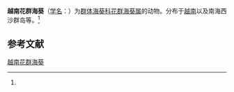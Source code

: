 {{Speciesbox
| name = 越南花群海葵
| status = 
| status_system = 
| image = 
| genus = Zoanthus
| species = viet-namensis
| authority = (Pax et Muller, 1957)<ref name='id9835'>{{cite web| url =http://www.bioinfo.cn/db05/BjdwSpecies.php?action=view&id=9835| title =越南花群海葵| work =《中国动物物种编目数据库》| publisher =中国科学院微生物研究所| author =中国科学院动物研究所| accessdate =2009-04-16| deadurl =yes| archiveurl =https://web.archive.org/web/20160305005741/http://www.bioinfo.cn/db05/BjdwSpecies.php?action=view&id=9835| archivedate =2016-03-05}}</ref>
}}

'''越南花群海葵'''（[[学名|学名]]：{{lang|la|''Zoanthus viet-namensis''}}）为[[群体海葵科|群体海葵科]][[花群海葵属|花群海葵属]]的动物。分布于[[越南|越南]]以及南海西沙群岛等。<ref name='id9835'/>

== 参考文献 ==
{{reflist}}

{{Wikispecies|Zoanthus viet-namensis}}
{{Taxonbar|from=Q3946226}}

[[Category:花群海葵属|越南花群海葵]]


{{Cnidarian-stub}}